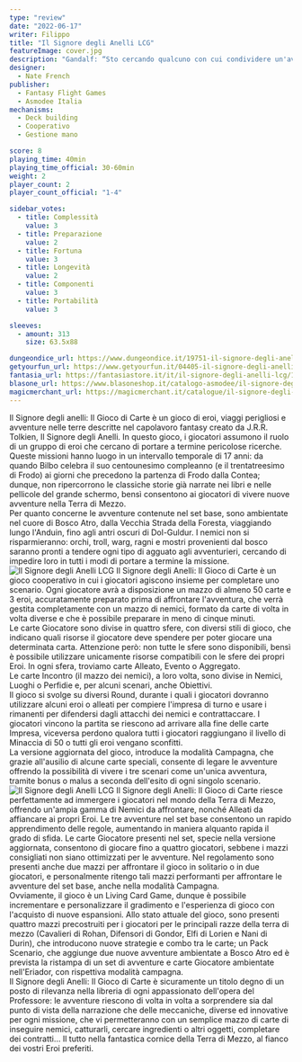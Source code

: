 ```yaml
---
type: "review"
date: "2022-06-17"
writer: Filippo
title: "Il Signore degli Anelli LCG"
featureImage: cover.jpg
description: "Gandalf: “Sto cercando qualcuno con cui condividere un'avventura.”"
designer:
  - Nate French
publisher:
  - Fantasy Flight Games
  - Asmodee Italia
mechanisms:
  - Deck building
  - Cooperativo
  - Gestione mano

score: 8
playing_time: 40min
playing_time_official: 30-60min
weight: 2
player_count: 2
player_count_official: "1-4"

sidebar_votes:
  - title: Complessità
    value: 3
  - title: Preparazione
    value: 2
  - title: Fortuna
    value: 3
  - title: Longevità
    value: 2
  - title: Componenti
    value: 3
  - title: Portabilità
    value: 3

sleeves:
  - amount: 313
    size: 63.5x88

dungeondice_url: https://www.dungeondice.it/19751-il-signore-degli-anelli-lcg-set-base.html
getyourfun_url: https://www.getyourfun.it/04405-il-signore-degli-anelli-lcg-il-gioco-di-carte-giochi-di-carte.html
fantasia_url: https://fantasiastore.it/it/il-signore-degli-anelli-lcg/13260-il-signore-degli-anelli-lcg-set-base-seconda-edizione.html
blasone_url: https://www.blasoneshop.it/catalogo-asmodee/il-signore-degli-anelli-il-gioco-di-carte-lcg-72-2444
magicmerchant_url: https://magicmerchant.it/catalogue/il-signore-degli-anelli-lcg-nuova-edizione-57762/
---
```


<Setting>
  Il Signore degli anelli: Il Gioco di Carte è un gioco di eroi, viaggi
  perigliosi e avventure nelle terre descritte nel capolavoro fantasy creato da
  J.R.R. Tolkien, Il Signore degli Anelli. In questo gioco, i giocatori assumono
  il ruolo di un gruppo di eroi che cercano di portare a termine pericolose
  ricerche. Queste missioni hanno luogo in un intervallo temporale di 17 anni:
  da quando Bilbo celebra il suo centounesimo compleanno (e il trentatreesimo di
  Frodo) ai giorni che precedono la partenza di Frodo dalla Contea; dunque, non
  ripercorrono le classiche storie già narrate nei libri e nelle pellicole del
  grande schermo, bensì consentono ai giocatori di vivere nuove avventure nella
  Terra di Mezzo.
  <br />
  Per quanto concerne le avventure contenute nel set base, sono ambientate nel
  cuore di Bosco Atro, dalla Vecchia Strada della Foresta, viaggiando lungo
  l'Anduin, fino agli antri oscuri di Dol-Guldur. I nemici non si
  risparmieranno: orchi, troll, warg, ragni e mostri provenienti dal bosco
  saranno pronti a tendere ogni tipo di agguato agli avventurieri, cercando di
  impedire loro in tutti i modi di portare a termine la missione.
</Setting>

<img src="./game1.jpg" alt="Il Signore degli Anelli LCG" />

<Rules>
Il Signore degli Anelli: Il Gioco di Carte è un gioco cooperativo in cui i giocatori agiscono insieme per completare uno scenario. Ogni giocatore avrà a disposizione un mazzo di almeno 50 carte e 3 eroi, accuratamente preparato prima di affrontare l'avventura, che verrà gestita completamente con un mazzo di nemici, formato da carte di volta in volta diverse e che è possibile preparare in meno di cinque minuti.
<br/>
Le carte Giocatore sono divise in quattro sfere, con diversi stili di gioco, che indicano quali risorse il giocatore deve spendere per poter giocare una determinata carta. Attenzione però: non tutte le sfere sono disponibili, bensì è possibile utilizzare unicamente risorse compatibili con le sfere dei propri Eroi. In ogni sfera, troviamo carte Alleato, Evento o Aggregato.
<br/>
Le carte Incontro (il mazzo dei nemici), a loro volta, sono divise in Nemici, Luoghi o Perfidie e, per alcuni scenari, anche Obiettivi. 
<br/>
Il gioco si svolge su diversi Round, durante i quali i giocatori dovranno utilizzare alcuni eroi o alleati per compiere l'impresa di turno e usare i rimanenti per difendersi dagli attacchi dei nemici e contrattaccare. I giocatori vincono la partita se riescono ad arrivare alla fine delle carte Impresa, viceversa perdono qualora tutti i giocatori raggiungano il livello di Minaccia di 50 o tutti gli eroi vengano sconfitti. 
<br/>
La versione aggiornata del gioco, introduce la modalità Campagna, che grazie all'ausilio di alcune carte speciali, consente di legare le avventure offrendo la possibilità di vivere i tre scenari come un'unica avventura, tramite bonus o malus a seconda dell'esito di ogni singolo scenario.

</Rules>

<img src="./game2.jpg" alt="Il Signore degli Anelli LCG" />

<Feedback>
  Il Signore degli Anelli: Il Gioco di Carte riesce perfettamente ad immergere i
  giocatori nel mondo della Terra di Mezzo, offrendo un'ampia gamma di Nemici da
  affrontare, nonché Alleati da affiancare ai propri Eroi. Le tre avventure nel
  set base consentono un rapido apprendimento delle regole, aumentando in
  maniera alquanto rapida il grado di sfida. Le carte Giocatore presenti nel
  set, specie nella versione aggiornata, consentono di giocare fino a quattro
  giocatori, sebbene i mazzi consigliati non siano ottimizzati per le avventure.
  Nel regolamento sono presenti anche due mazzi per affrontare il gioco in
  solitario o in due giocatori, e personalmente ritengo tali mazzi performanti
  per affrontare le avventure del set base, anche nella modalità Campagna.
  <br />
  Ovviamente, il gioco è un Living Card Game, dunque è possibile incrementare e
  personalizzare il gradimento e l'esperienza di gioco con l'acquisto di nuove
  espansioni. Allo stato attuale del gioco, sono presenti quattro mazzi
  precostruiti per i giocatori per le principali razze della terra di mezzo
  (Cavalieri di Rohan, Difensori di Gondor, Elfi di Lorien e Nani di Durin), che
  introducono nuove strategie e combo tra le carte; un Pack Scenario, che
  aggiunge due nuove avventure ambientate a Bosco Atro ed è prevista la ristampa
  di un set di avventure e carte Giocatore ambientate nell'Eriador, con
  rispettiva modalità campagna.
  <br />
  Il Signore degli Anelli: Il Gioco di Carte è sicuramente un titolo degno di un
  posto di rilevanza nella libreria di ogni appassionato dell'opera del
  Professore: le avventure riescono di volta in volta a sorprendere sia dal
  punto di vista della narrazione che delle meccaniche, diverse ed innovative
  per ogni missione, che vi permetteranno con un semplice mazzo di carte di
  inseguire nemici, catturarli, cercare ingredienti o altri oggetti, completare
  dei contratti… Il tutto nella fantastica cornice della Terra di Mezzo, al
  fianco dei vostri Eroi preferiti.
</Feedback>

<Instagram id="Ce5wlbuDdBq" />
